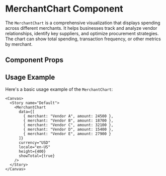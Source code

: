 

<Meta of={MerchantChart} />

# MerchantChart Component

The `MerchantChart` is a comprehensive visualization that displays spending across different merchants. It helps businesses track and analyze vendor relationships, identify key suppliers, and optimize procurement strategies. The chart can show total spending, transaction frequency, or other metrics by merchant.

## Component Props

<Canvas of={MerchantChart} />

<Controls />

## Usage Example

Here's a basic usage example of the `MerchantChart`:

```tsx
<Canvas>
  <Story name="Default">
    <MerchantChart 
      data={[
        { merchant: "Vendor A", amount: 24500 },
        { merchant: "Vendor B", amount: 18700 },
        { merchant: "Vendor C", amount: 32100 },
        { merchant: "Vendor D", amount: 15400 },
        { merchant: "Vendor E", amount: 27900 }
      ]}
      currency="USD"
      locale="en-US"
      height={400}
      showTotal={true}
    />
  </Story>
</Canvas>
``` 